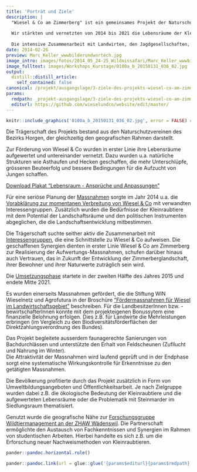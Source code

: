 ```yaml
---
title: 'Porträt und Ziele'
description: |
  "Wiesel & Co am Zimmerberg" ist ein gemeinsames Projekt der Naturschutzvereine des Bezirks Horgen. 
  
  Wir stärkten und vernetzten von 2014 bis 2021 die Lebensräume der Kleinraubtiere und werteten damit auch jene vieler weiterer Arten auf. 
  
  Die intensive Zusammenarbeit mit Landwirten, den Jagdgesellschaften, Schulklassen, Wissenschaftlern und weiteren Interessierten aus der Bevölkerung war zentral für unser Projekt. Denn sie schafft Vertrauen zwischen den verschiedenen Interessengruppen, fördert ihr Knowhow und sorgt für eigeninitiativen, integrativen Naturschutz. 
date: 2014-02-26
preview: Marc_Keller_wwwbilderundwortech.jpg
image_intro: images/fotos/2014_05_24-25_Wildnissafari/Marc_Keller_wwwbilderundwortech.jpg
image_fulltext: images/Workshops_Kurstage/0100a_b_20150131_036_02.jpg
output:
  distill::distill_article:
    self_contained: false
canonical: /projekt/ausgangslage/3-ziele-des-projekts-wiesel-co-am-zimmerberg
params:
  rmdpath: _projekt-ausgangslage/3-ziele-des-projekts-wiesel-co-am-zimmer/3-ziele-des-projekts-wiesel-co-am-zimmer.Rmd
  editurl: https://github.com/wieselundco/website/edit/master/
---
```



```r
knitr::include_graphics('0100a_b_20150131_036_02.jpg', error = FALSE) #images/Workshops_Kurstage/0100a_b_20150131_036_02.jpg
```

Die Trägerschaft des Projekts
bestand aus den Naturschutzvereinen des Bezirks Horgen, der gleichzeitig
den geografischen Rahmen darstellt.

Zur Förderung von Wiesel & Co
wurden in erster Linie ihre Lebensräume aufgewertet und untereinander
vernetzt. Dazu wurden u.a. natürliche Strukturen wie Asthaufen und
Hecken geschaffen, die mehr Unterschlüpfe, grösseren Beuteerfolg und
bessere Bedingungen für die Aufzucht von Jungen schaffen.

   [Download Plakat "Lebensraum - Ansprüche und Anpassungen"](https://github.com/wieselundco/website/files/6970869/Plakat.Lebensraum.pdf)




Für
eine seriöse Planung der
[Massnahmen](/Welche-Massnahmen.html) sorgte im
Jahr 2014 u.a. die [Vorabklärung zur momentanen Verbreitung von Wiesel &
Co](index.php/beobachtung-melden/28-warum-und-wozu-hilft-meine-sichtungs-meldung)
mit verwandten Interessengruppen. Zusätzlich wurden die Bedürfnisse der
Kleinraubtiere mit dem Potential der Landschaftsräume und den
politischen Instrumenten abgeglichen, die die Landschaftsentwicklung
mitbestimmen.


Die
Trägerschaft suchte seither aktiv die Zusammenarbeit mit
[Interessengruppen](index.php/die-traegerschaft/23-organigramm), die
eine Schnittstelle zu Wiesel & Co aufweisen. Die geschaffenen Synergien
dienten in erster Linie Wiesel & Co am Zimmerberg zur Realisierung der
Aufwertungs-Massnahmen, schufen darüber hinaus auch Vertrauen, das in Zukunft der Entwicklung der Zimmerberglandschaft, ihrer
Bewohner und ihrer Naturwerte zuträglich sein wird.


Die
[Umsetzungsphase](/projekt-ausgangslage/66-beschrieb-umsetzungsphase/)
startete in der zweiten Hälfte des Jahres 2015 und endete Mitte
2021.


Es
wurden einerseits Massnahmen gefördert, die die Stiftung WIN Wieselnetz
und Agrofutura in der Broschüre ["Fördermassnahmen
für Wiesel im
Landwirtschaftsgebiet"](http://www.wieselnetz.ch/fileadmin/DATA/pdf_Word/Wieselfoerdermassnahmen_LW.pdf) beschreiben. Für
die<span
style="line-height: 13.984000205993652px;"> LandbesitzerInnen <span
style="line-height: 13.984000205993652px;">bzw.
-bewirtschafterInnen<span
style="line-height: 13.984000205993652px;"> konnte mit dem projekteigenen
Bonussytem eine finanzielle Belohnung erfolgen. Dies z.B. für Landwirte die
Mehrleistungen erbringen (im Vergleich zu den
Biodiversitätsförderflächen der Direktzahlungsverordnung des Bundes).  
  
   Das Projekt begleitete ausserdem
faunagerechte Sanierungen von Bachdurchlässen und unterstützte den
Erhalt von Feldscheunen (Zufllucht und Nahrung im Winter).  
Die Attraktivität der Massnahmen wird laufend geprüft und in der
Endphase sorgt eine systematische Wirkungskontrolle für Erkenntnisse zu
den getätigten Massnahmen.

Die Bevölkerung
profitierte durch das Projekt zusätzlich in Form von Umweltbildungsangeboten
und Öffentlichkeitsarbeit. Je nach Zielgruppe wurden dabei
z.B. die ökologische Bedeutung der Kleinraubtiere und die aufgewerteten
Lebensräume oder die Problematik mit Steinmarder im Siedlungsraum
thematisiert.

Genutzt
wurde die geografische Nähe zur [Forschungsgruppe Wildtiermanagement an
der ZHAW
Wädenswil](http://www.lsfm.zhaw.ch/de/science/institute-zentren/iunr-integrativeoekologie/wilma.html). Die
Partnerschaft ermöglichte den Austausch von Fachkenntnissen und Synergien
im Rahmen von studentischen Arbeiten. Hierbei handelte es sich z.B. um
die Erforschung neuer Nachweismethoden von Kleinraubtieren.  

 

```r
pander::pandoc.horizontal.rule()

pander::pandoc.link(url = glue::glue('{params$editurl}{params$rmdpath}'),text = 'Artikel bearbeiten')
```

<!--http://wieselundco.ch/projekt/ausgangslage/3-ziele-des-projekts-wiesel-co-am-zimmerberg-->
